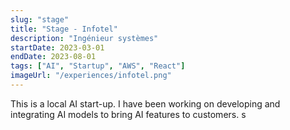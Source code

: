 ```yaml
---
slug: "stage"
title: "Stage - Infotel"
description: "Ingénieur systèmes"
startDate: 2023-03-01
endDate: 2023-08-01
tags: ["AI", "Startup", "AWS", "React"]
imageUrl: "/experiences/infotel.png"
---
```


This is a local AI start-up. I have been working on developing and integrating AI models to bring AI features to customers.
s